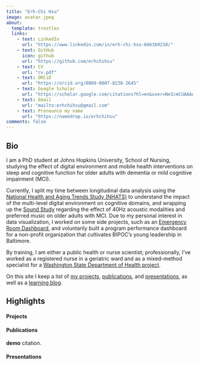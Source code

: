 ```yaml
---
title: "Erh-Chi Hsu"
image: avatar.jpeg
about:
  template: trestles
  links:
    - text: LinkedIn
      url: "https://www.linkedin.com/in/erh-chi-hsu-6663b9210/"
    - text: GitHub
      icon: github
      url: "https://github.com/erhchihsu"
    - text: CV
      url: "cv.pdf"
    - text: ORCiD
      url: "https://orcid.org/0009-0007-8238-2645"
    - text: Google Scholar
      url: "https://scholar.google.com/citations?hl=en&user=NeIcmCUAAAAJ"
    - text: Email
      url: "mailto:erhchihsu@gmail.com"
    - text: Pronounce my name
      url: "https://namedrop.io/erhchihsu"
comments: false
---
```


::: {.column-page}

## Bio

I am a PhD student at Johns Hopkins University, School of Nursing, studying the effect of digital environment and mobile health interventions on sleep and cognitive function for older adults with dementia or mild cognitive impairment (MCI).

Currently, I split my time between longitudinal data analysis using the [National Health and Aging Trends Study (NHATS)](https://www.nhats.org/researcher/nhats) to understand the impact of the multi-level digital environment on cognitive domains, and wrapping up the [Sound Study](https://reporter.nih.gov/search/nkcMQnuMCEyKbdUbZOOXXw/project-details/10683238) regarding the effect of 40Hz acoustic modalities and preferred music on older adults with MCI. Due to my personal interest in data visualization, I worked on some side projects, such as an [Emergency Room Dashboard](https://public.tableau.com/views/ER_dashboard_story/ERDashboardStory?:language=en-US&:sid=&:display_count=n&:origin=viz_share_link), and voluntarily built a program performance dashboard for a non-profit organization that cultivates BIPOC's young leadership in Baltimore.

By training, I am either a public health or nurse scientist; professionally, I've worked as a registered nurse in a geriatric ward and as a mixed-method specialist for a [Washington State Department of Health project](https://app.leg.wa.gov/ReportsToTheLegislature/Home/GetPDF?fileName=ECS%20Report%20(Chapter%2058%20Laws%20of%202022)_8c782540-b0f4-48b7-813d-fe1155f84d2a.pdf).

On this site I keep a list of [my projects](projects), [publications](papers), and [presentations](presentations), as well as a [learning blog](blog.html).

<p></p>


## Highlights

#### Projects

#### Publications

**demo** citation. <link>

#### Presentations

:::

